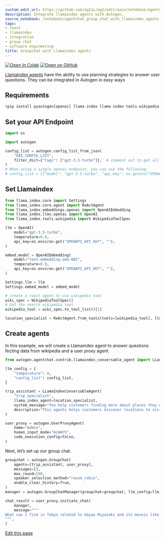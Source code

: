 ```yaml
---
custom_edit_url: https://github.com/ag2ai/ag2/edit/main/notebook/agentchat_group_chat_with_llamaindex_agents.ipynb
description: Integrate llamaindex agents with Autogen.
source_notebook: /notebook/agentchat_group_chat_with_llamaindex_agents.ipynb
tags:
- react
- llamaindex
- integration
- group chat
- software engineering
title: Groupchat with Llamaindex agents
---
```


<a href="https://colab.research.google.com/github/ag2ai/ag2/blob/main/notebook/agentchat_group_chat_with_llamaindex_agents.ipynb" class="colab-badge" target="_blank"><img noZoom src="https://colab.research.google.com/assets/colab-badge.svg" alt="Open In Colab" /></a>
<a href="https://github.com/ag2ai/ag2/blob/main/notebook/agentchat_group_chat_with_llamaindex_agents.ipynb" class="github-badge" target="_blank"><img noZoom src="https://img.shields.io/badge/Open%20on%20GitHub-grey?logo=github" alt="Open on GitHub" /></a>




[Llamaindex
agents](https://docs.llamaindex.ai/en/stable/optimizing/agentic_strategies/agentic_strategies/)
have the ability to use planning strategies to answer user questions.
They can be integrated in Autogen in easy ways

## Requirements

```python
%pip install pyautogen[openai] llama-index llama-index-tools-wikipedia llama-index-readers-wikipedia wikipedia
```

## Set your API Endpoint

```python
import os

import autogen

config_list = autogen.config_list_from_json(
    "OAI_CONFIG_LIST",
    filter_dict={"tags": ["gpt-3.5-turbo"]},  # comment out to get all
)
# When using a single openai endpoint, you can use the following:
# config_list = [{"model": "gpt-3.5-turbo", "api_key": os.getenv("OPENAI_API_KEY")}]
```

## Set Llamaindex

```python
from llama_index.core import Settings
from llama_index.core.agent import ReActAgent
from llama_index.embeddings.openai import OpenAIEmbedding
from llama_index.llms.openai import OpenAI
from llama_index.tools.wikipedia import WikipediaToolSpec

llm = OpenAI(
    model="gpt-3.5-turbo",
    temperature=0.0,
    api_key=os.environ.get("OPENAPI_API_KEY", ""),
)

embed_model = OpenAIEmbedding(
    model="text-embedding-ada-002",
    temperature=0.0,
    api_key=os.environ.get("OPENAPI_API_KEY", ""),
)

Settings.llm = llm
Settings.embed_model = embed_model

# create a react agent to use wikipedia tool
wiki_spec = WikipediaToolSpec()
# Get the search wikipedia tool
wikipedia_tool = wiki_spec.to_tool_list()[1]

location_specialist = ReActAgent.from_tools(tools=[wikipedia_tool], llm=llm, max_iterations=10, verbose=True)
```

## Create agents

In this example, we will create a Llamaindex agent to answer questions
fecting data from wikipedia and a user proxy agent.

```python
from autogen.agentchat.contrib.llamaindex_conversable_agent import LLamaIndexConversableAgent

llm_config = {
    "temperature": 0,
    "config_list": config_list,
}

trip_assistant = LLamaIndexConversableAgent(
    "trip_specialist",
    llama_index_agent=location_specialist,
    system_message="You help customers finding more about places they would like to visit. You can use external resources to provide more details as you engage with the customer.",
    description="This agents helps customers discover locations to visit, things to do, and other details about a location. It can use external resources to provide more details. This agent helps in finding attractions, history and all that there si to know about a place",
)

user_proxy = autogen.UserProxyAgent(
    name="Admin",
    human_input_mode="ALWAYS",
    code_execution_config=False,
)
```

Next, let’s set up our group chat.

```python
groupchat = autogen.GroupChat(
    agents=[trip_assistant, user_proxy],
    messages=[],
    max_round=500,
    speaker_selection_method="round_robin",
    enable_clear_history=True,
)
manager = autogen.GroupChatManager(groupchat=groupchat, llm_config=llm_config)
```


```python
chat_result = user_proxy.initiate_chat(
    manager,
    message="""
What can i find in Tokyo related to Hayao Miyazaki and its moveis like Spirited Away?.
""",
)
```

<div className="edit-url-container">
    <a className="edit-url" href="https://github.com/ag2ai/ag2/edit/main/notebook/agentchat_group_chat_with_llamaindex_agents.ipynb" target='_blank'><Icon icon="pen" iconType="solid" size="13px"/> Edit this page</a>
</div>
